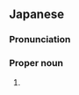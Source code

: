 ==Japanese==
{{ja-kanjitab|ひで|あき}}

===Pronunciation===
{{ja-pron|ひであき}}

===Proper noun===
{{ja-pos|proper|ひであき}}

# {{given name|male|lang=ja|sort=ひであき}}